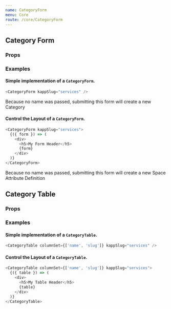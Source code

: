 ```yaml
---
name: CategoryForm
menu: Core
route: /core/CategoryForm
---
```



## Category Form

### Props

<Props of={CategoryForm} />

### Examples

#### Simple implementation of a `CategoryForm`.

```javascript
<CategoryForm kappSlug="services" />
```

Because no name was passed, submitting this form will create a new Category

#### Control the Layout of a `CategoryForm`.

```javascript
<CategoryForm kappSlug="services">
  {({ form }) => (
    <div>
      <h5>My Form Header</h5>
      {form}
    </div>
  )}
</CategoryForm>
```

Because no name was passed, submitting this form will create a new Space Attribute Definition

## Category Table

### Props

<Props of={CategoryTable} />

### Examples

#### Simple implementation of a `CategoryTable`.

```javascript
<CategoryTable columnSet={['name', 'slug']} kappSlug="services" />
```

#### Control the Layout of a `CategoryTable`.

```javascript
<CategoryTable columnSet={['name', 'slug']} kappSlug="services">
  {({ table }) => (
    <div>
      <h5>My Table Header</h5>
      {table}
    </div>
  )}
</CategoryTable>
```
